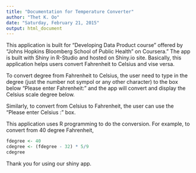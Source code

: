 ```yaml
---
title: "Documentation for Temperature Converter"
author: "Thet K. Oo"
date: "Saturday, February 21, 2015"
output: html_document
---
```


This application is built for "Developing Data Product course" offered by "Johns Hopkins Bloomberg School of Public Health" on Coursera." The app is built with Shiny in R-Studio and hosted on Shiny.io site. Basically, this application helps users convert Fahrenheit to Celsius and vise versa.   

To convert degree from Fahrenheit to Celsius, the user need to type in the degree (just the number not sympol or any other character) to the box below "Please enter Fahrenheit:" and the app will convert and display the Celsius scale degree below.  

Similarly, to convert from Celsius to Fahrenheit, the user can use the "Please enter Celsius :" box.

This application uses R programming to do the conversion.  For example, to convert from 40 degree Fahrenheit,


```r
fdegree <- 40
cdegree <- (fdegree - 32) * 5/9
cdegree

```


Thank you for using our shiny app.